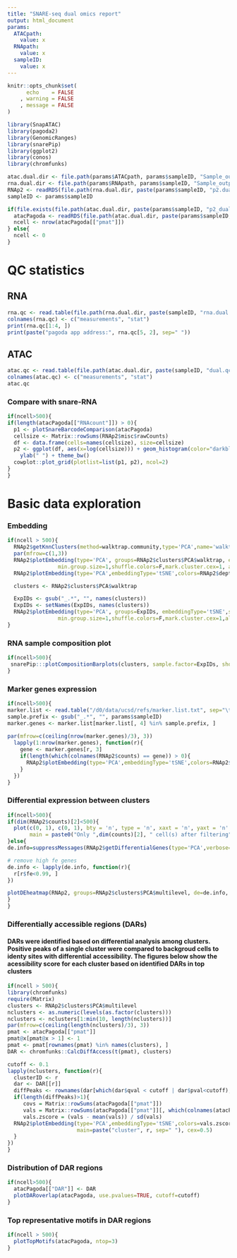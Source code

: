 ```yaml
---
title: "SNARE-seq dual omics report"
output: html_document
params:
  ATACpath:
    value: x
  RNApath:
    value: x
  sampleID:
    value: x
---
```


```r
knitr::opts_chunk$set(
      echo    = FALSE
    , warning = FALSE
    , message = FALSE
)
```

```r
library(SnapATAC)
library(pagoda2)
library(GenomicRanges)
library(snarePip)
library(ggplot2)
library(conos)
library(chromfunks)

atac.dual.dir <- file.path(params$ATACpath, params$sampleID, "Sample_output", "dual_omics")
rna.dual.dir <- file.path(params$RNApath, params$sampleID, "Sample_output", "dual_omics")
RNAp2 <- readRDS(file.path(rna.dual.dir, paste(params$sampleID, "p2.dual.rds", sep=".")))
sampleID <- params$sampleID

if(file.exists(file.path(atac.dual.dir, paste(params$sampleID, "p2_dual.rds", sep=".")))){
  atacPagoda <- readRDS(file.path(atac.dual.dir, paste(params$sampleID, "p2_dual.rds", sep=".")))
  ncell <- nrow(atacPagoda[["pmat"]])
} else{
  ncell <- 0
}
```
# QC statistics

## RNA
```r
rna.qc <- read.table(file.path(rna.dual.dir, paste(sampleID, "rna.dual.qc.txt", sep=".")), sep="\t")
colnames(rna.qc) <- c("measurements", "stat")
print(rna.qc[1:4, ])
print(paste("pagoda app address:", rna.qc[5, 2], sep=" "))
```

## ATAC
```r
atac.qc <- read.table(file.path(atac.dual.dir, paste(sampleID, "dual.qc.txt", sep=".")), sep="\t")
colnames(atac.qc) <- c("measurements", "stat")
atac.qc
```

### Compare with snare-RNA
```r
if(ncell>500){
if(length(atacPagoda[["RNAcount"]]) > 0){
  p1 <- plotSnareBarcodeComparison(atacPagoda)
  cellsize <- Matrix::rowSums(RNAp2$misc$rawCounts)
  df <- data.frame(cells=names(cellsize), size=cellsize)
  p2 <- ggplot(df, aes(x=log(cellsize))) + geom_histogram(color="darkblue", fill="lightblue") + xlab("Distribution of cell Size - log scale") +
    ylab(" ") + theme_bw()
  cowplot::plot_grid(plotlist=list(p1, p2), ncol=2)
}
}
```

# Basic data exploration
### Embedding
```r
if(ncell > 500){
  RNAp2$getKnnClusters(method=walktrap.community,type='PCA',name='walktrap')
  par(mfrow=c(1,3))
  RNAp2$plotEmbedding(type='PCA', groups=RNAp2$clusters$PCA$walktrap, embeddingType='tSNE',show.legend=F,mark.clusters=T,
                min.group.size=1,shuffle.colors=F,mark.cluster.cex=1, alpha=0.3,main='RNA clusters')
  RNAp2$plotEmbedding(type='PCA',embeddingType='tSNE',colors=RNAp2$depth,shuffle.colors=F,mark.cluster.cex=1 ,alpha=0.3,main='Read depth')

  clusters <- RNAp2$clusters$PCA$walktrap

  ExpIDs <- gsub("_.*", "", names(clusters))
  ExpIDs <- setNames(ExpIDs, names(clusters))
  RNAp2$plotEmbedding(type='PCA', groups=ExpIDs, embeddingType='tSNE',show.legend=T, mark.clusters=F,
                min.group.size=1,shuffle.colors=F,mark.cluster.cex=1,alpha=0.2, main='colored by sample')
}
```

### RNA sample composition plot
```r
if(ncell>500){
 snarePip:::plotCompositionBarplots(clusters, sample.factor=ExpIDs, show.entropy=TRUE,show.size=TRUE, show.composition=TRUE,legend.height=0.1)
}
```

### Marker genes expression
```r
if(ncell>500){
marker.list <- read.table("/d0/data/ucsd/refs/marker.list.txt", sep="\t", header=FALSE)
sample.prefix <- gsub("_.*", "", params$sampleID)
marker.genes <- marker.list[marker.list[, 4] %in% sample.prefix, ]
  
par(mfrow=c(ceiling(nrow(marker.genes)/3), 3))
  lapply(1:nrow(marker.genes), function(r){
    gene <- marker.genes[r, 3]
    if(length(which(colnames(RNAp2$counts) == gene)) > 0){
      RNAp2$plotEmbedding(type='PCA',embeddingType='tSNE',colors=RNAp2$counts[, gene], shuffle.colors=F,mark.cluster.cex=1, alpha=0.3, main=paste(gene, marker.genes[r, 2], sep=" "))
    }
  })
}
```

### Differential expression between clusters
```r
if(ncell>500){
if(dim(RNAp2$counts)[2]<500){
  plot(c(0, 1), c(0, 1), bty = 'n', type = 'n', xaxt = 'n', yaxt = 'n', xlab = "", ylab = "",
       main = paste0("Only ",dim(counts)[2], " cell(s) after filtering"))
}else{
de.info=suppressMessages(RNAp2$getDifferentialGenes(type='PCA',verbose=T, clusterType='multilevel',append.auc=T, upregulated.only=TRUE))    

# remove high fe genes
de.info <- lapply(de.info, function(r){
  r[r$fe<0.99, ]
})

plotDEheatmap(RNAp2, groups=RNAp2$clusters$PCA$multilevel, de=de.info, ordering="-AUC", n.genes.per.cluster = 5, row.label.font.size = 7, border=FALSE, use_raster=T, raster_device='png')
}
}
```

### Differentially accessible regions (DARs)
#### DARs were identified based on differential analysis among clusters. Positive peaks of a single cluster were compared to backgroud cells to identy sites with differential accessibility. The figures below show the acessibility score for each cluster based on identified DARs in top clusters
```r
if(ncell > 500){
library(chromfunks)
require(Matrix)
clusters <- RNAp2$clusters$PCA$multilevel
nclusters <- as.numeric(levels(as.factor(clusters)))
nclusters <- nclusters[1:min(10, length(nclusters))]
par(mfrow=c(ceiling(length(nclusters)/3), 3))
pmat <- atacPagoda[["pmat"]]
pmat@x[pmat@x > 1] <- 1
pmat <- pmat[rownames(pmat) %in% names(clusters), ]
DAR <- chromfunks::CalcDiffAccess(t(pmat), clusters)

cutoff <- 0.1
lapply(nclusters, function(r){
  clusterID <- r
  dar <- DAR[[r]]
  diffPeaks <- rownames(dar[which(dar$qval < cutoff | dar$pval<cutoff), ])
  if(length(diffPeaks)>1){
     covs = Matrix::rowSums(atacPagoda[["pmat"]])
     vals = Matrix::rowSums(atacPagoda[["pmat"]][, which(colnames(atacPagoda[["pmat"]]) %in% diffPeaks)]) / covs
     vals.zscore = (vals - mean(vals)) / sd(vals)
  RNAp2$plotEmbedding(type='PCA',embeddingType='tSNE',colors=vals.zscore, shuffle.colors=F,mark.cluster.cex=1,alpha=0.3, 
                      main=paste("cluster", r, sep=" "), cex=0.5)
  }
})
}
```

### Distribution of DAR regions
```r
if(ncell>500){
  atacPagoda[["DAR"]] <- DAR
  plotDARoverlap(atacPagoda, use.pvalues=TRUE, cutoff=cutoff)
}
```

### Top representative motifs in DAR regions
```r
if(ncell > 500){
  plotTopMotifs(atacPagoda, ntop=3)
}
```
